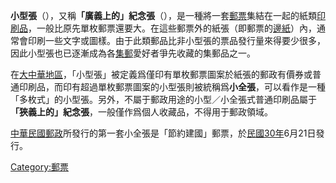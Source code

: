 {{unreferenced|time=2013-08-09T03:28:02+00:00}}
{{Expand|time=2016-06-06T03:00:28+00:00}}

'''小型張'''（{{lang-en|miniature sheet}}），又稱'''「廣義上的」紀念張'''（{{lang|en|souvenir sheet}}），是一種將一套[[郵票|郵票]]集結在一起的紙類[[印刷品|印刷品]]，一般比原先單枚郵票還要大。在這些郵票外的紙張（即郵票的[[邊紙|邊紙]]）內，通常會印刷一些文字或圖樣。由于此類郵品比非小型張的票品發行量來得要少很多，因此小型張也已逐漸成為各[[集郵|集郵]]愛好者爭先收藏的集郵品之一。

在[[大中華地區|大中華地區]]，「小型張」被定義爲僅印有單枚郵票圖案於紙張的郵政有價券或普通印刷品，而印有超過單枚郵票圖案的小型張則被統稱爲'''小全張'''，可以看作是一種「多枚式」的小型張。另外，不屬于郵政用途的小型／小全張式普通印刷品屬于'''「狹義上的」紀念張'''，一般僅作爲個人收藏品，不得用于郵政領域。

[[中華民國|中華民國]][[中華郵政|郵政]]所發行的第一套小全張是「節約建國」郵票，於[[民國30年|民國30年]]6月21日發行。

<!-- 相關圖集 -->
{{Gallery
 | title  = 
 | footer =
 | width  = 200
 | height = 200
 | lines  = 3
 | File:Souvenir sheet US 1936 TIPEX.jpg|[[美國郵政|美國郵政]]（1936年）的<br />「[[紐約|紐約]]國際集郵展覽」小全張
 | File:ROC First Souvenir Sheet.JPG|[[中華民國郵政|中華民國郵政]]（1941年）的<br />「節約建國」小全張
 | File:Gerstamp-ddr-interkosmos.jpg|[[民主德國|民主德國]]（1980年）的<br />[[航天|航天]]題材小型張（已蓋銷）
}}

{{Commonscat|Miniature sheet}}

[[Category:郵票|Category:郵票]]